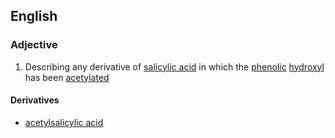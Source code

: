 ==English==

===Adjective===
{{en-adj|-}}

#{{organic chemistry}} Describing any derivative of [[salicylic acid]] in which the [[phenolic]] [[hydroxyl]] has been [[acetylated]]

====Derivatives====
*[[acetylsalicylic acid]]